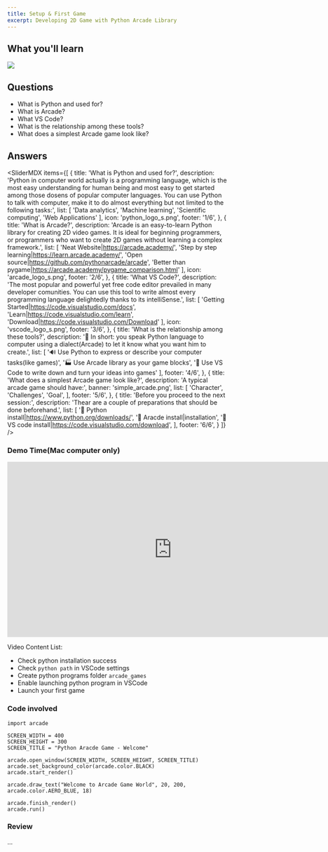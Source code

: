 ```yaml
---
title: Setup & First Game
excerpt: Developing 2D Game with Python Arcade Library
---
```



## What you'll learn

<Image src="arcade_course.001.png" colStart="null|2" w="full" overflow="hidden"/>

## Questions

- What is Python and used for?
- What is Arcade?
- What VS Code?
- What is the relationship among these tools?
- What does a simplest Arcade game look like?

## Answers

<SliderMDX items={[
  {
    title: 'What is Python and used for?', 
    description: 'Python in computer world actually is a programming language, which is the most easy understanding for human being and most easy to get started among those dosens of popular computer languages. You can use Python to talk with computer, make it to do almost everything but not limited to the following tasks:',
    list: [
      'Data analytics', 
      'Machine learning', 
      'Scientific computing',
      'Web Applications'
    ],
    icon: 'python_logo_s.png',
    footer: '1/6',
  },
  {
    title: 'What is Arcade?', 
    description: 'Arcade is an easy-to-learn Python library for creating 2D video games. It is ideal for beginning programmers, or programmers who want to create 2D games without learning a complex framework.',
    list: [
      'Neat Website|https://arcade.academy/',
      'Step by step learning|https://learn.arcade.academy/',
      'Open source|https://github.com/pythonarcade/arcade',
      'Better than pygame|https://arcade.academy/pygame_comparison.html'
    ],
    icon: 'arcade_logo_s.png',
    footer: '2/6',
  },
  {
    title: 'What VS Code?', 
    description: 'The most popular and powerful yet free code editor prevailed in many developer comunities. You can use this tool to write almost every programming language delightedly thanks to its intelliSense.',
    list: [
      'Getting Started|https://code.visualstudio.com/docs',
      'Learn|https://code.visualstudio.com/learn',
      'Download|https://code.visualstudio.com/Download'
    ],
    icon: 'vscode_logo_s.png',
    footer: '3/6',
  },
  {
    title: 'What is the relationship among these tools?', 
    description: '🎯 In short: you speak Python language to computer using a dialect(Arcade) to let it know what you want him to create.',
    list: [
      '🔊 Use Python to express or describe your computer tasks(like games)',
      '🏭 Use Arcade library as your game blocks',
      '📝 Use VS Code to write down and turn your ideas into games'
    ],
    footer: '4/6',
  },
  {
    title: 'What does a simplest Arcade game look like?', 
    description: 'A typical arcade game should have:',
    banner: 'simple_arcade.png',
    list: [
      'Character',
      'Challenges',
      'Goal',
    ],
    footer: '5/6',
  },
  {
    title: 'Before you proceed to the next session:', 
    description: 'Thear are a couple of preparations that should be done beforehand.',
    list: [
      '📌 Python install|https://www.python.org/downloads/',
      '📌 Aracde install|installation',
      '📌 VS code install|https://code.visualstudio.com/download',
    ],
    footer: '6/6',
  }
]} />

### Demo Time(Mac computer only)

<iframe width="750" height="400" src="https://www.youtube.com/embed/yVlVn-YxjGI" frameborder="0" allow="accelerometer; autoplay; encrypted-media; gyroscope; picture-in-picture" allowfullscreen></iframe>

Video Content List:

- Check python installation success
- Check `python path` in VSCode settings
- Create python programs folder `arcade_games`
- Enable launching python program in VSCode
- Launch your first game

### Code involved

```
import arcade

SCREEN_WIDTH = 400
SCREEN_HEIGHT = 300
SCREEN_TITLE = "Python Aracde Game - Welcome"

arcade.open_window(SCREEN_WIDTH, SCREEN_HEIGHT, SCREEN_TITLE)
arcade.set_background_color(arcade.color.BLACK)
arcade.start_render()

arcade.draw_text("Welcome to Arcade Game World", 20, 200, arcade.color.AERO_BLUE, 18)

arcade.finish_render()
arcade.run()
```


### Review

...